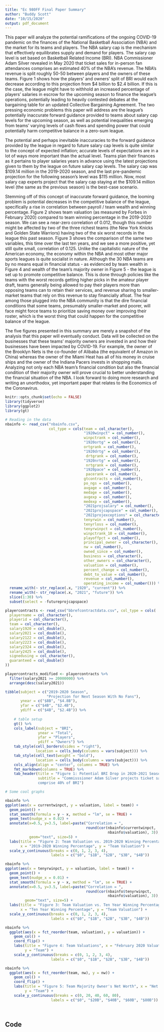 ```yaml
---
title: "Ec 980FF Final Paper Summary"
author: "Buddy Scott"
date: "10/15/2020"
output: pdf_document
---
```


This paper will analyze the potential ramifications of the ongoing COVID-19
pandemic on the finances of the National Basketball Association (NBA) and the 
market for its teams and players. The NBA salary cap is the mechanism that 
effectively equilibrates supply and demand for players. The salary cap level is 
set based on Basketball Related Income (BRI). NBA Commissioner Adam Silver 
revealed in May 2020 that ticket sales for in-person fan attendances comprises 
an estimated 40% of the NBA's revenue. The NBA's revenue is split roughly 50-50 
between players and the owners of these teams. Figure 1 shows how the players' 
and owners' split of BRI would each decrease according to this projection
from $4 billion to $2.4 billion. If this is the case, the league might have to 
withhold an increased percentage of players' salaries in escrow for the 
upcoming season to finance the league's operations, potentially leading to 
heavily contested debates at the bargaining table for an updated 
Collective Bargaining Agreement. The two pressing economic problems this paper 
will address are the league's potentially inaccurate forward guidance provided 
to teams about salary cap levels for the upcoming season, as well as potential 
inequalities emerging from teams' varying levels of cash flows and spending 
power that could potentially harm competitive balance in a zero-sum league.

The potential and perhaps inevitable inaccuracies to the forward guidance 
provided by the league in regard to future salary cap levels is quite similar 
to the concept of expected inflation; accurate levels of expectations are in a 
lot of ways more important than the actual level. Teams plan their finances 
as it pertains to player salaries years in advance using the latest projections
given to them by the league on future salary cap levels. The salary cap was 
$109.14 million in the 2019-2020 season, and the last pre-pandemic projection 
for the following season's level was $115 million. Now, most salary cap experts
project that the salary cap staying at the $109.14 million level (the same as 
the previous season) is the best-case scenario. 

Stemming off of this concept of inaccurate forward guidance, the looming
problem is potential decreases in the competitive balance of the league, 
specifically a rise in correlation between payroll / team wealth and winning 
percentage. Figure 2 shows team valuation (as measured by Forbes in February 
2020) compared to team winning percentage in the 2019-2020 season. We can see a
near-zero correlation of 0.012, though this number might be affected by two of 
the three richest teams (the New York Knicks and Golden State Warriors) having 
two of the six worst records in the league this past season. Figure 3 shows 
the comparison of the same two variables, this time over the last ten years, 
and we see a more positive, yet still quite small, correlation of 0.125. 
Unlike the capitalistic nature of the American economy, the economy within the 
NBA and most other major sports leagues is quite socialist in nature. Although 
the 30 NBA teams are by no means equal in financial status - as evidenced by 
team wealth in Figure 4 and wealth of the team's majority owner in Figure 5 - 
the league is set up to promote competitive balance. This is done through 
policies like the teams with the worst records getting higher picks in the 
amateur player draft, teams generally being allowed to pay their players more 
than opposing teams can to retain their services, and revenue sharing to
smaller-market teams that rely on this revenue to stay financially afloat. 
The fear among those plugged into the NBA community is that the dire financial 
conditions that some teams, presumably smaller-market and poorer, will face 
might force teams to prioritize saving money over improving their roster, which 
is the worst thing that could happen for the competitive balance of the league.

The five figures presented in this summary are merely a snapshot of the analysis
that this paper will eventually conduct. Data will be collected on the 
businesses that these teams' majority owners are invested in and how their 
businesses have been impacted by COVID-19. For example, the owner of the 
Brooklyn Nets is the co-founder of Alibaba (the equivalent of Amazon in China)
whereas the owner of the Miami Heat has all of his money in cruise ships and 
the owner of the Indiana Pacers invests in shopping malls. Analyzing not only 
each NBA team's financial condition but also the financial condition of their 
majority owner will prove crucial to better understanding the financial 
situation of the NBA. I look forward to doing more research and writing an 
unorthodox, yet important paper that relates to the Economics of the 
Coronavirus.

\newpage
```r
knitr::opts_chunk$set(echo = FALSE)
library(tidyverse)
library(ggplot2)
library(gt)
```

```r

# Reading in the data
nbainfo <- read_csv("nbainfo.csv", 
                    col_type = cols(team = col_character(), 
                                    "1920winpct" = col_number(), 
                                    winpctrank = col_number(), 
                                    "1920ortg" = col_number(),
                                    ortgrank = col_number(), 
                                    "1920drtg" = col_number(), 
                                     drtgrank = col_number(), 
                                    "1920nrtg" = col_number(), 
                                     nrtgrank = col_number(), 
                                    "1920pace" = col_number(), 
                                     pacerank = col_number(), 
                                    gtcontracts = col_number(), 
                                    po_ngs = col_number(), 
                                    avgage = col_number(), 
                                    medage = col_number(), 
                                    avgexp = col_number(), 
                                    medexp = col_number(), 
                                    "2021projsalary" = col_number(), 
                                    "2021projcapspace" = col_number(), 
                                    "2021projexceptions" = col_character(), 
                                    tenyrwin = col_number(), 
                                    tenyrloss = col_number(), 
                                    tenyrwinpct = col_number(), 
                                    winpctrank_10 = col_number(), 
                                    playoffpct = col_number(), 
                                    principal_owner = col_character(), 
                                    nw = col_number(), 
                                    owned_since = col_number(), 
                                    business = col_character(), 
                                    other_owners = col_character(), 
                                    valuation = col_number(), 
                                    percent_change = col_number(), 
                                    debt_to_value = col_number(), 
                                    revenue = col_number(), 
                                    operating_income = col_number())) %>%
  rename_with(~ str_replace(.x, "1920", "current")) %>% 
  rename_with(~ str_replace(.x, "2021", "future")) %>% 
  slice(1:30) %>%
  subset(select = -futureprojcapspace)

playercontracts <- read_csv("bbrefcontractdata.csv", col_type = cols(
  playername = col_character(),
  playerid = col_character(),
  team = col_character(),
  salary1920 = col_double(),
  salary2021 = col_double(),
  salary2122 = col_double(),
  salary2223 = col_double(),
  salary2324 = col_double(),
  salary2425 = col_double(),
  signedusing = col_character(),
  guaranteed = col_double()
))

playercontracts_modified <- playercontracts %>%
  filter(salary2021 >= 20000000) %>%
  arrange(desc(salary2021))
```

```r

tibble(subject = c("2019-2020 Season", 
                   "Projection for Next Season With No Fans"),
       ynear = c("$8B", "$4.8B"),
       yfar = c("$4B", "$2.4B"), 
       ydiff = c("$4B", "$2.4B")) %>%
    
    # table setup
    gt() %>%
    cols_label(subject = "BRI",
               ynear = "Total",
               yfar = "Players",
               ydiff = "Owners") %>%
    tab_style(cell_borders(sides = "right"),
              location = cells_body(columns = vars(subject))) %>%
    tab_style(cell_text(weight = "bold"),
              location = cells_body(columns = vars(subject))) %>%
    cols_align(align = "center", columns = TRUE) %>%
    fmt_markdown(columns = TRUE) %>%
    tab_header(title = "Figure 1: Potential BRI Drop in 2020-2021 Season", 
               subtitle = "Commisssioner Adam Silver projects ticket sales
               comprise 40% of BRI")
```

```r
# Some cool graphs

nbainfo %>%
ggplot(aes(x = currentwinpct, y = valuation, label = team)) + 
  geom_point() + 
  stat_smooth(formula = y ~ x, method = "lm", se = TRUE) + 
  geom_text(nudge_x = 0.02) +
  annotate(x=0.5, y=3.5, label=paste("Correlation = ", 
                                     round(cor(nbainfo$currentwinpct, 
                                               nbainfo$valuation), 3)), 
           geom="text", size=5) + 
  labs(title = "Figure 2: Team Valuation vs. 2019-2020 Winning Percentage",
       x = "2019-2020 Winning Percentage", y = "Team Valuation") + 
  scale_y_continuous(breaks = c(0, 1, 2, 3, 4),
                     labels = c("$0", "$1B", "$2B", "$3B", "$4B"))

nbainfo %>%
ggplot(aes(x = tenyrwinpct, y = valuation, label = team)) + 
  geom_point() + 
  geom_text(nudge_x = 0.01) + 
  stat_smooth(formula = y ~ x, method = "lm", se = TRUE) + 
  annotate(x=0.5, y=3.5, label=paste("Correlation = ", 
                                     round(cor(nbainfo$tenyrwinpct, 
                                               nbainfo$valuation), 3)), 
         geom="text", size=5) + 
  labs(title = "Figure 3: Team Valuation vs. Ten Year Winning Percentage",
       x = "Ten Year Winning Percentage", y = "Team Valuation") + 
  scale_y_continuous(breaks = c(0, 1, 2, 3, 4),
                     labels = c("$0", "$1B", "$2B", "$3B", "$4B"))

nbainfo %>%
  ggplot(aes(x = fct_reorder(team, valuation), y = valuation)) + 
    geom_col() + 
    coord_flip() + 
    labs(title = "Figure 4: Team Valuations", x = "February 2020 Valuation", 
         y = "Team") + 
    scale_y_continuous(breaks = c(0, 1, 2, 3, 4),
                     labels = c("$0", "$1B", "$2B", "$3B", "$4B"))

nbainfo %>%
  ggplot(aes(x = fct_reorder(team, nw), y = nw)) + 
    geom_col() + 
    coord_flip() + 
    labs(title = "Figure 5: Team Majority Owner's Net Worth", x = "Net Worth", 
         y = "Team") + 
    scale_y_continuous(breaks = c(0, 20, 40, 60, 80),
                     labels = c("$0", "$20B", "$40B", "$60B", "$80B"))
  
  


```

\newpage
## Code

```r

```
